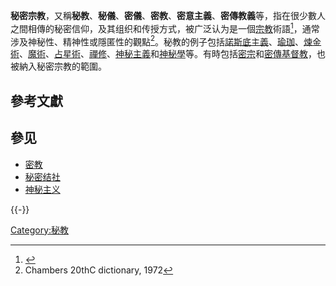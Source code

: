 '''秘密宗教'''，又稱'''秘教'''、'''秘儀'''、'''密儀'''、'''密教'''、'''密意主義'''、'''密傳教義'''等，指在很少數人之間相傳的秘密信仰，及其组织和传授方式，被广泛认为是一個[[宗教|宗教]]術語<ref name='webster'>{{Cite web |url=http://www.webster.com/dictionary/esoteric |title=Merriam-Webster Online Dictionary : esoteric |access-date=2010-04-07 |archive-url=https://web.archive.org/web/20080907075009/http://www.webster.com/dictionary/esoteric |archive-date=2008-09-07 |dead-url=yes }}</ref>，通常涉及神秘性、精神性或隱匿性的觀點<ref>Chambers 20thC dictionary, 1972</ref>。秘教的例子包括[[諾斯替主義|諾斯底主義]]、[[瑜珈|瑜珈]]、[[煉金術|煉金術]]、[[魔術|魔術]]、[[占星術|占星術]]、[[禪修|禪修]]、[[神秘主義|神秘主義]]和[[神秘學|神秘學]]等。有時包括[[密宗|密宗]]和[[密傳基督教|密傳基督教]]，也被納入秘密宗教的範圍。

==參考文獻==
{{Reflist}}

== 參见 ==
* [[密教|密教]]
* [[秘密结社|秘密结社]]
* [[神秘主义|神秘主义]]

{{-}}
{{宗教哲学}}

{{Authority control}}
[[Category:秘教|Category:秘教]]

{{宗教小作品}}